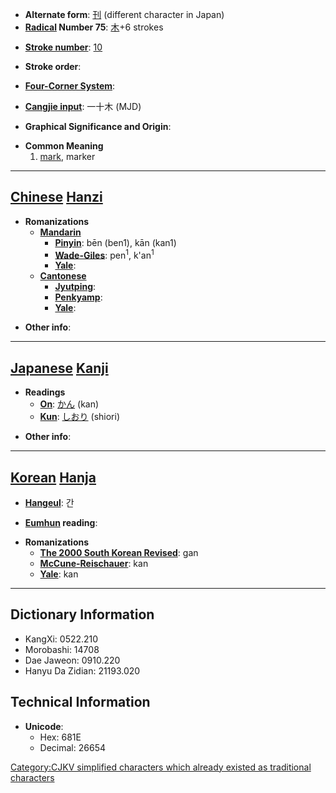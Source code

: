 * '''Alternate form''': [[刊]] (different character in Japan)
* '''[[Wiktionary:Chinese radical index| Radical]] Number 75''': [[Wiktionary:Chinese radical index 木|木]]+6 strokes

* '''[[Wiktionary:Chinese total strokes index|Stroke number]]''': [[Wiktionary:Chinese total strokes index 10|10]]

* '''Stroke order''': 

* '''[[Wiktionary:Chinese four corner index|Four-Corner System]]''': 

* '''[[Wiktionary:Chinese Cangjie index|Cangjie input]]''': 一十木 (MJD)

* '''Graphical Significance and Origin''': 

* '''Common Meaning'''
*# [[mark]], marker

----

== [[Chinese]] [[Hanzi]] ==

* '''Romanizations'''
** '''[[Mandarin]]'''
*** '''[[Pinyin]]''': bēn (ben1), kān (kan1)
*** '''[[Wade-Giles]]''': pen<sup>1</sup>, k'an<sup>1</sup>
*** '''[[Yale]]''': 
** '''[[Cantonese]]'''
*** '''[[Jyutping]]''':
*** '''[[Penkyamp]]''': 
*** '''[[Yale]]''': 

* '''Other info''': 

----

== [[Japanese]] [[Kanji]] ==

* '''Readings'''
** '''[[On]]''': [[かん]] (kan)
** '''[[Kun]]''': [[しおり]] (shiori)

* '''Other info''':  

----

== [[Korean]] [[Hanja]] ==

* '''[[Hangeul]]''': 간

* '''[[Eumhun]] reading''': 

* '''Romanizations'''
** '''[[The 2000 South Korean Revised Romanization|The 2000 South Korean Revised]]''': gan
** '''[[McCune-Reischauer]]''': kan
** '''[[Yale]]''': kan

----

== Dictionary Information ==

* KangXi: 0522.210
* Morobashi: 14708
* Dae Jaweon: 0910.220
* Hanyu Da Zidian: 21193.020

== Technical Information ==

* '''Unicode''':
** Hex: 681E
** Decimal: 26654

[[Category:CJKV simplified characters which already existed as traditional characters]]